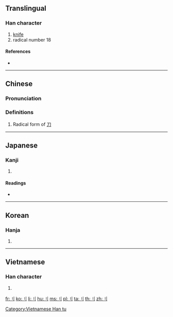 {{character info/new}}
{{also|刀}}
==Translingual==
{{stroke order|type=animate}}

===Han character===
{{Han char|rn=18|rad=刀|as=00|sn=2|var=2|four=|canj=LN,XLN|ids=⿰丨亅}}

# [[knife]]
# radical number 18

====References====
* {{Han ref|kx=0136.010|dkj=01847|dj=0304.060|hdz=10320.010|uh=5202|ud=20994}}

----

==Chinese==
{{zh-forms}}

===Pronunciation===
{{zh-pron
|m=dāo,lìdāopáng
|c=dou1
|mc=
|oc=
|ma=
|cat=n
|m_note=立刀旁 when used as a component
}}

===Definitions===
{{zh-hanzi}}

# Radical form of [[刀]]

----

==Japanese==
{{ja-see-also|リ}}

===Kanji===
{{ja-kanji|grade=|rs=刀00}}

# {{defn|lang=ja|sort=刀00}}

====Readings====
* {{ja-readings|on=[[たう]] (tau)|kun=[[りっとう]] (rit-tou)}}

----

==Korean==

===Hanja===
{{ko-hanja|hangeul=도|rv=do|mr=to}}

# {{defn|lang=ko|sort=刀00}}

----

==Vietnamese==

===Han character===
{{vi-readings|rs=刀00| hanviet = [[đao]], [[đứng]]}}

# {{defn|vi|sort=刀00}}

[[Category:Vietnamese Han tu]]
[[Category:CJKV radicals| ]]

[[fr:刂]]
[[ko:刂]]
[[li:刂]]
[[hu:刂]]
[[ms:刂]]
[[pl:刂]]
[[ta:刂]]
[[th:刂]]
[[zh:刂]]